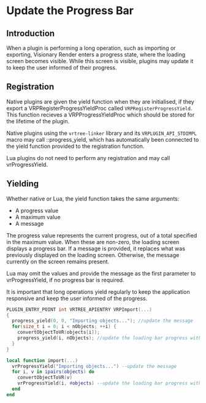 
# Update the Progress Bar

## Introduction

When a plugin is performing a long operation, such as importing or exporting, Visionary Render enters a progress state, where the loading screen becomes visible. While this screen is visible, plugins may update it to keep the user informed of their progress.

## Registration

Native plugins are given the yield function when they are initialised, if they export a VRPRegisterProgressYieldProc called `VRPRegisterProgressYield`. This function recieves a VRPProgressYieldProc which should be stored for the lifetime of the plugin.

Native plugins using the `vrtree-linker` library and its `VRPLUGIN_API_STDIMPL` macro may call ::progress_yield, which has automatically been connected to the yield function provided to the registration function.

Lua plugins do not need to perform any registration and may call vrProgressYield.

## Yielding

Whether native or Lua, the yield function takes the same arguments:
* A progress value
* A maximum value
* A message

The progress value represents the current progress, out of a total specified in the maximum value. When these are non-zero, the loading screen displays a progress bar.
If a message is provided, it replaces what was previously displayed on the loading screen. Otherwise, the message currently on the screen remains present.

Lua may omit the values and provide the message as the first parameter to vrProgressYield, if no progress bar is required.

It is important that long operations yield regularly to keep the application responsive and keep the user informed of the progress.

<Tabs>
<TabItem value="cpp" label="C++">

```cpp
PLUGIN_ENTRY_POINT int VRTREE_APIENTRY VRPImport(...)
{
  progress_yield(0, 0, "Importing objects..."); //update the message
  for(size_t i = 0; i < nObjects; ++i) {
    convertObjectToVR(objects[i]);
    progress_yield(i, nObjects); //update the loading bar progress without changing the message
  }
}
```

</TabItem>
<TabItem value="lua" label="Lua">

```lua
local function import(...)
  vrProgressYield("Importing objects...") --update the message
  for i, v in ipairs(objects) do
    convertObjectToVR(v)
    vrProgressYield(i, #objects) --update the loading bar progress without changing the message
  end
end
```

</TabItem>
</Tabs>
